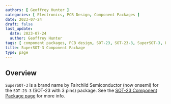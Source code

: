 ```yaml
---
authors: [ Geoffrey Hunter ]
categories: [ Electronics, PCB Design, Component Packages ]
date: 2023-07-24
draft: false
last_update:
  date: 2023-07-24
  author: Geoffrey Hunter
tags: [ component packages, PCB design, SOT-23, SOT-23-3, SuperSOT-3, Fairchild Semiconductor ]
title: SuperSOT-3 Component Package
type: page
---
```


## Overview

`SuperSOT-3` is a brand name by Fairchild Semiconductor (now onsemi) for the `SOT-23-3` (SOT-23 with 3 pins) package. See the [SOT-23 Component Package page](/pcb-design/component-packages/sot-23-component-package/) for more info.

